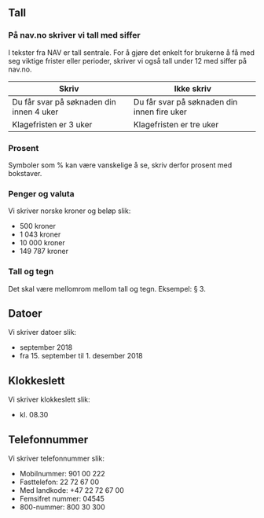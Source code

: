 
## Tall

### På nav.no skriver vi tall med siffer

I tekster fra NAV er tall sentrale. For å gjøre det enkelt for brukerne å få med seg viktige frister eller perioder, skriver vi også tall under 12 med siffer på nav.no.

<table className="tabell tabell--stripet tabell--dos-donts">
  <thead>
    <tr>
      <th>Skriv</th>
      <th>Ikke skriv</th>
    </tr>
  </thead>
  <tbody>
    <tr>
      <td>
        <i className="language__table-icon">
          <SuccessIcon />
        </i>
        Du får svar på søknaden din innen 4 uker
      </td>
      <td>
        <i className="language__table-icon">
          <ErrorIcon />
        </i>
        Du får svar på søknaden din innen fire uker
      </td>
    </tr>
    <tr>
      <td>
        <i className="language__table-icon">
          <SuccessIcon />
        </i>
        Klagefristen er 3 uker
      </td>
      <td>
        <i className="language__table-icon">
          <ErrorIcon />
        </i>
        Klagefristen er tre uker
      </td>
    </tr>
  </tbody>
</table>

### Prosent

Symboler som % kan være vanskelige å se, skriv derfor prosent med bokstaver.

### Penger og valuta

Vi skriver norske kroner og beløp slik:

- 500 kroner
- 1 043 kroner
- 10 000 kroner
- 149 787 kroner

### Tall og tegn

Det skal være mellomrom mellom tall og tegn. Eksempel: § 3.

## Datoer

Vi skriver datoer slik:

- september 2018
- fra 15. september til 1. desember 2018

## Klokkeslett

Vi skriver klokkeslett slik:

- kl. 08.30

## Telefonnummer

Vi skriver telefonnummer slik:

- Mobilnummer: 901 00 222
- Fasttelefon: 22 72 67 00
- Med landkode: +47 22 72 67 00
- Femsifret nummer: 04545
- 800-nummer: 800 30 300
